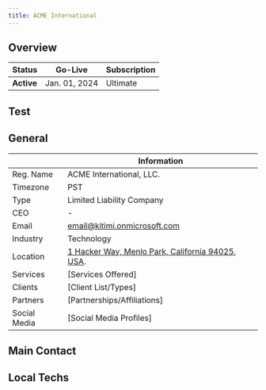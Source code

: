 ```yaml
---
title: ACME International
---
```



<IframeWindow url="https://www.worldtimebuddy.com/?pl=1&lid=1701668,5,6,7,8&h=1701668&hf=1" />


## Overview

<div class="contentTableContainer">

| Status     | Go-Live       | Subscription  |
| ---------- | ------------- | -------- |
| **Active** | Jan. 01, 2024 | Ultimate |

</div>

## Test




## General


<div class="contentTableContainer">


|         | Information                                                                                                  |
| :------------ | ------------------------------------------------------------------------------------------------------------ |
| Reg. Name    | ACME International, LLC.                                                                                       |
| Timezone     | PST                                                                                                          |
| Type         | Limited Liability Company                                                                                    |
| CEO          | -                                                                                                    |
| Email        | email@kitimi.onmicrosoft.com                                                                                 |
| Industry     | Technology                                                                                                   |
| Location     | [1 Hacker Way, Menlo Park, California 94025, USA](https://maps.app.goo.gl/6GeBoNfWt7bKxB7h7).|
| Services     | [Services Offered]                                                                                           |
| Clients      | [Client List/Types]                                                                                          |
| Partners     | [Partnerships/Affiliations]                                                                                  |
| Social Media | [Social Media Profiles]                                                                                      |
</div>

## Main Contact



## Local Techs






<!-- 

| **Personal Information** |     |
| ------------------------ | --- |
| Name:                    |     |
| Email:                   |     |
| Phone Number:            |     |
| Company/Organization:    |     |
| Position/Role:           |     |

## Project Details

| **Project Details**       |     |
| ------------------------- | --- |
| Project Name:             |     |
| Project Description:      |     |
| Project Goals/Objectives: |     |

## Preferences

| **Preferences**                    |     |
| ---------------------------------- | --- |
| Preferred Method of Communication: |     |
| Timezone:                          |     |
| Language Preference:               |     |

## Additional Information

| **Additional Information**             |     |
| -------------------------------------- | --- |
| Budget/Financial Constraints:          |     |
| Project Timeline/Deadline:             |     |
| Any Specific Requirements/Preferences: |     |
 -->
